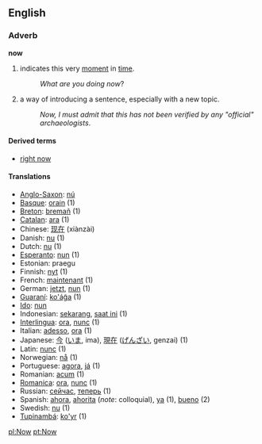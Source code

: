 ==English==
===Adverb===
'''now'''

# indicates this very [[moment]] in [[time]].
#:''What are you doing now''?
# a way of introducing a sentence, especially with a new topic.
#:''Now, I must admit that this has not been verified by any "official" archaeologists''.

====Derived terms====
*[[right now]]

====Translations====
*[[Anglo-Saxon]]: [[nú]]
*[[Basque]]: [[orain]] (1)
*[[Breton]]: [[bremañ]] (1)
*[[Catalan]]: [[ara]] (1)
*Chinese: [[现在]] (xiànzài)
*Danish: [[nu]] (1)
*Dutch: [[nu]] (1)
*[[Esperanto]]: [[nun]] (1)
*Estonian: praegu
*Finnish: [[nyt]] (1)
*French: [[maintenant]] (1)
*German: [[jetzt]], [[nun]] (1)
*[[Guaraní]]: [[ko'ág̃a]] (1)
*[[Ido]]: [[nun]]
*Indonesian: [[sekarang]], [[saat ini]] (1)
*[[Interlingua]]: [[ora]], [[nunc]] (1)
*Italian: [[adesso]], [[ora]] (1)
*Japanese: [[今]] ([[いま]], ima), [[現在]] ([[げんざい]], genzai) (1)
*Latin: [[nunc]] (1)
*Norwegian: [[nå]] (1)
*Portuguese: [[agora]], [[já]] (1)
*Romanian: [[acum]] (1)
*[[Romanica]]: [[ora]], [[nunc]] (1)
*Russian: [[сейчас]], [[теперь]] (1)
*Spanish: [[ahora]], [[ahorita]] (''note'': colloquial), [[ya]] (1), [[bueno]] (2)
*Swedish: [[nu]] (1)
*[[Tupinambá]]: [[ko'yr]] (1)

[[pl:Now]]
[[pt:Now]]